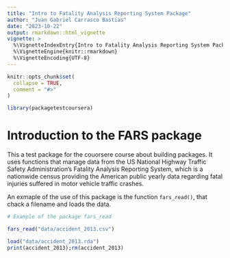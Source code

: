 ```yaml
---
title: "Intro to Fatality Analysis Reporting System Package"
author: "Juan Gabriel Carrasco Bastias"
date: "2023-10-22"
output: rmarkdown::html_vignette
vignette: >
  %\VignetteIndexEntry{Intro to Fatality Analysis Reporting System Package}
  %\VignetteEngine{knitr::rmarkdown}
  %\VignetteEncoding{UTF-8}
---
```


```r
knitr::opts_chunk$set(
  collapse = TRUE,
  comment = "#>"
)
```

```r
library(packagetestcoursera)
```

# Introduction to the FARS package

This a test package for the couorsere course about building packages. It uses functions that manage data from the US National Highway Traffic Safety Administration's Fatality Analysis Reporting System, which is a nationwide census providing the American public yearly data regarding fatal injuries suffered in motor vehicle traffic crashes.

An exmaple of the use of this package is the function `fars_read()`, that chack a filename and loads the data.

```r
# Example of the package fars_read

fars_read("data/accident_2013.csv")
```

```r
load("data/accident_2013.rda")
print(accident_2013);rm(accident_2013)
```
